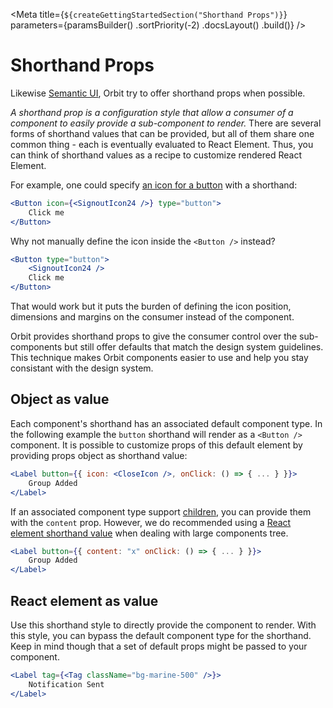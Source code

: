 
<Meta
    title={`${createGettingStartedSection("Shorthand Props")}`}
    parameters={paramsBuilder()
        .sortPriority(-2)
        .docsLayout(<IntroductionLayout sourcePath="/" />)
        .build()}
/>

# Shorthand Props

Likewise [Semantic UI](https://react.semantic-ui.com/shorthand-props/), Orbit try to offer shorthand props when possible.

_A shorthand prop is a configuration style that allow a consumer of a component to easily provide a sub-component to render._ There are several forms of shorthand values that can be provided, but all of them share one common thing - each is eventually evaluated to React Element. Thus, you can think of shorthand values as a recipe to customize rendered React Element.

For example, one could specify [an icon for a button](http://localhost:6754/?path=/docs/components-button--icon#icon) with a shorthand:

```jsx dark
<Button icon={<SignoutIcon24 />} type="button">
    Click me
</Button>
```

Why not manually define the icon inside the `<Button />` instead?

```jsx dark
<Button type="button">
    <SignoutIcon24 />
    Click me
</Button>
```

That would work but it puts the burden of defining the icon position, dimensions and margins on the consumer instead of the component.

Orbit provides shorthand props to give the consumer control over the sub-components but still offer defaults that match the design system guidelines. This technique makes Orbit components easier to use and help you stay consistant with the design system.

## Object as value

Each component's shorthand has an associated default component type. In the following example the `button` shorthand will render as a `<Button />` component. It is possible to customize props of this default element by providing props object as shorthand value:

```jsx dark
<Label button={{ icon: <CloseIcon />, onClick: () => { ... } }}>
    Group Added
</Label>
```

If an associated component type support [children](https://reactjs.org/docs/composition-vs-inheritance.html), you can provide them with the `content` prop. However, we do recommended using a [React element shorthand value](#react-element-as-value) when dealing with large components tree.

```jsx dark
<Label button={{ content: "x" onClick: () => { ... } }}>
    Group Added
</Label>
```

## React element as value

Use this shorthand style to directly provide the component to render. With this style, you can bypass the default component type for the shorthand. Keep in mind though that a set of default props might be passed to your component.

```jsx dark
<Label tag={<Tag className="bg-marine-500" />}>
    Notification Sent
</Label>
```

